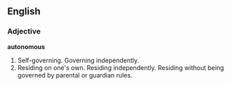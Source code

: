==English==

===Adjective===
'''autonomous'''

#Self-governing.  Governing independently.
#Residing on one's own.  Residing independently.  Residing without being governed by parental or guardian rules.